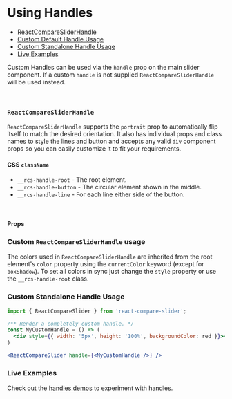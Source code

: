 

<Meta title="Docs/Handles" component={ReactCompareSliderHandle} />

# Using Handles

- [ReactCompareSliderHandle](#reactcomparesliderhandle)
- [Custom Default Handle Usage](<#custom-default-handle-usage>)
- [Custom Standalone Handle Usage](<#custom-standalone-handle-usage>)
- [Live Examples](<#live-examples>)

<Canvas>
  <Story id="demos-handles--individual-styles" />
</Canvas>

Custom Handles can be used via the `handle` prop on the main slider component.
If a custom `handle` is not supplied `ReactCompareSliderHandle` will
be used instead.

<br />

### `ReactCompareSliderHandle`

`ReactCompareSliderHandle` supports the `portrait` prop to automatically flip
itself to match the desired orientation. It also has individual props and class names to 
style the lines and button and accepts any valid `div` component props so you can easily 
customize it to fit your requirements.

#### CSS `className`

- `__rcs-handle-root`    - The root element.
- `__rcs-handle-button`  - The circular element shown in the middle.
- `__rcs-handle-line`    -  For each line either side of the button.

<br />

#### Props

<ArgsTable of={ReactCompareSliderHandle} />

### Custom `ReactCompareSliderHandle` usage

The colors used in `ReactCompareSliderHandle` are inherited from the root element's `color`
property using the `currentColor` keyword (except for `boxShadow`). 
To set all colors in sync just change the `style` property or use the `__rcs-handle-root` class.

<Canvas>
  <Story id="demos-handles--inherited-color" />
</Canvas>

### Custom Standalone Handle Usage

```jsx
import { ReactCompareSlider } from 'react-compare-slider';

/** Render a completely custom handle. */
const MyCustomHandle = () => (
  <div style={{ width: '5px', height: '100%', backgroundColor: red }}></div>;
)

<ReactCompareSlider handle={<MyCustomHandle />} />
```

### Live Examples

Check out the [handles demos](/?path=/story/demos-handles--blurred-arrows) to experiment with handles.
